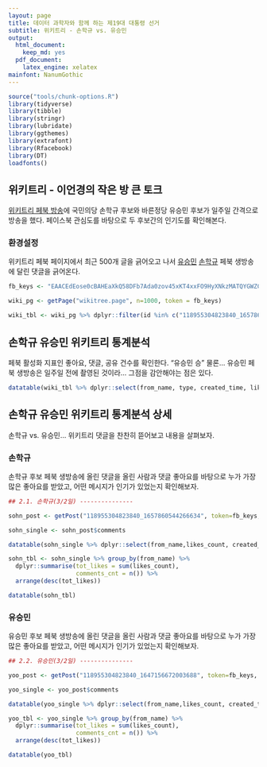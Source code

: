 ```yaml
---
layout: page
title: 데이터 과학자와 함께 하는 제19대 대통령 선거
subtitle: 위키트리 - 손학규 vs. 유승민
output:
  html_document: 
    keep_md: yes
  pdf_document:
    latex_engine: xelatex
mainfont: NanumGothic
---
```


```r
source("tools/chunk-options.R")
library(tidyverse)
library(tibble)
library(stringr)
library(lubridate)
library(ggthemes)
library(extrafont)
library(Rfacebook)
library(DT)
loadfonts()

```

## 위키트리 - 이언경의 작은 방 큰 토크

[위키트리 페북 방송](https://www.facebook.com/wikitree.page/)에 국민의당 손학규 후보와 
바른정당 유승민 후보가 일주일 간격으로 방송을 했다. 페이스북 관심도를 바탕으로 두 후보간의 인기도를 확인해본다.



### 환경설정

위키트리 페북 페이지에서 최근 500개 글을 긁어오고 나서 [유승민](https://www.facebook.com/wikitree.page/videos/1647156672003688/)
[손학규](https://www.facebook.com/wikitree.page/videos/1657860544266634/) 페북 생방송에 달린 댓글을 긁어온다.

```r
fb_keys <- "EAACEdEose0cBAHEaXkQ58DFb7Ada0zov45xKT4xxFO9HyXNkzMATQYGWZCmZBZAC9HrZAXnJMje5ywu0jnZAzYQ1zcLIZBsUl1y0xqiBR8mOZAxg9ZAGEGUv4Vc8NAg8gNZBf01JgiRMlpsfbfbZAjudx6OOYQTeMmncRxdCWxNBVCwj6mAhSaHclLDSjuBeDyNaYZD"

wiki_pg <- getPage("wikitree.page", n=1000, token = fb_keys)

wiki_tbl <- wiki_pg %>% dplyr::filter(id %in% c("118955304823840_1657860544266634", "118955304823840_1647156672003688"))
```

## 손학규 유승민 위키트리 통계분석

페북 활성화 지표인 좋아요, 댓글, 공유 건수를 확인한다. "유승민 승" 물론... 유승민 페북 생방송은 일주일 전에 촬영된 것이라...
그점을 감안해야는 점은 있다.

```r
datatable(wiki_tbl %>% dplyr::select(from_name, type, created_time, likes_count, comments_count, shares_count, message))
```

## 손학규 유승민 위키트리 통계분석 상세

손학규 vs. 유승민... 위키트리 댓글을 찬찬히 뜯어보고 내용을 살펴보자.

### 손학규

손학규 후보 페북 생방송에 올린 댓글을 올린 사람과 댓글 좋아요를 바탕으로 누가 가장 많은 좋아요를 받았고, 어떤 메시지가 인기가 있었는지 확인해보자.

```r
## 2.1. 손학규(3/2일) ---------------

sohn_post <- getPost("118955304823840_1657860544266634", token=fb_keys, n = 1000, likes = TRUE, comments = TRUE)

sohn_single <- sohn_post$comments

datatable(sohn_single %>% dplyr::select(from_name,likes_count, created_time, message) %>% arrange(desc(likes_count)))

sohn_tbl <- sohn_single %>% group_by(from_name) %>% 
  dplyr::summarise(tot_likes = sum(likes_count),
                   comments_cnt = n()) %>% 
  arrange(desc(tot_likes))

datatable(sohn_tbl)
```

### 유승민

유승민 후보 페북 생방송에 올린 댓글을 올린 사람과 댓글 좋아요를 바탕으로 누가 가장 많은 좋아요를 받았고, 어떤 메시지가 인기가 있었는지 확인해보자.

```r
## 2.2. 유승민(3/2일) ---------------

yoo_post <- getPost("118955304823840_1647156672003688", token=fb_keys, n = 1000, likes = TRUE, comments = TRUE)

yoo_single <- yoo_post$comments

datatable(yoo_single %>% dplyr::select(from_name,likes_count, created_time, message) %>% arrange(desc(likes_count)))

yoo_tbl <- yoo_single %>% group_by(from_name) %>% 
  dplyr::summarise(tot_likes = sum(likes_count),
                   comments_cnt = n()) %>% 
  arrange(desc(tot_likes))

datatable(yoo_tbl)
```